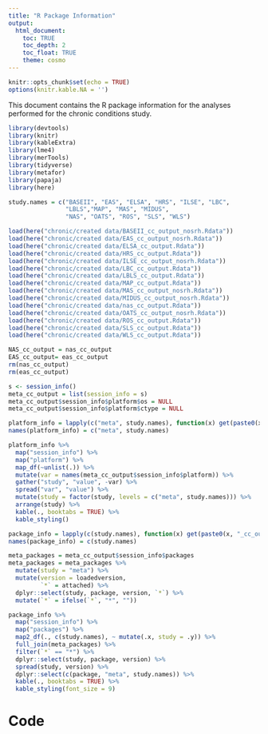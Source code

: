 ```yaml
---
title: "R Package Information"
output: 
  html_document:
    toc: TRUE
    toc_depth: 2
    toc_float: TRUE
    theme: cosmo
---
```


```r
knitr::opts_chunk$set(echo = TRUE)
options(knitr.kable.NA = '')
```

This document contains the R package information for the analyses performed for the chronic conditions study.

```r
library(devtools)
library(knitr)
library(kableExtra)
library(lme4)
library(merTools)
library(tidyverse)
library(metafor)
library(papaja)
library(here)
```


```r

study.names = c("BASEII", "EAS", "ELSA", "HRS", "ILSE", "LBC",
                "LBLS","MAP", "MAS", "MIDUS",
                "NAS", "OATS", "ROS", "SLS", "WLS")

load(here("chronic/created data/BASEII_cc_output_nosrh.Rdata"))
load(here("chronic/created data/EAS_cc_output_nosrh.Rdata"))
load(here("chronic/created data/ELSA_cc_output.Rdata"))
load(here("chronic/created data/HRS_cc_output.Rdata"))
load(here("chronic/created data/ILSE_cc_output_nosrh.Rdata"))
load(here("chronic/created data/LBC_cc_output.Rdata"))
load(here("chronic/created data/LBLS_cc_output.Rdata"))
load(here("chronic/created data/MAP_cc_output.Rdata"))
load(here("chronic/created data/MAS_cc_output_nosrh.Rdata"))
load(here("chronic/created data/MIDUS_cc_output_nosrh.Rdata"))
load(here("chronic/created data/nas_cc_output.Rdata"))
load(here("chronic/created data/OATS_cc_output_nosrh.Rdata"))
load(here("chronic/created data/ROS_cc_output.Rdata"))
load(here("chronic/created data/SLS_cc_output.Rdata"))
load(here("chronic/created data/WLS_cc_output.Rdata"))

NAS_cc_output = nas_cc_output
EAS_cc_output= eas_cc_output
rm(nas_cc_output)
rm(eas_cc_output)
```

```r
s <- session_info()
meta_cc_output = list(session_info = s)
meta_cc_output$session_info$platform$os = NULL
meta_cc_output$session_info$platform$ctype = NULL
```

```r
platform_info = lapply(c("meta", study.names), function(x) get(paste0(x, "_cc_output")))
names(platform_info) = c("meta", study.names)

platform_info %>%
  map("session_info") %>%
  map("platform") %>%
  map_df(~unlist(.)) %>%
  mutate(var = names(meta_cc_output$session_info$platform)) %>%
  gather("study", "value", -var) %>%
  spread("var", "value") %>%
  mutate(study = factor(study, levels = c("meta", study.names))) %>%
  arrange(study) %>%
  kable(., booktabs = TRUE) %>%
  kable_styling()
```

```r
package_info = lapply(c(study.names), function(x) get(paste0(x, "_cc_output")))
names(package_info) = c(study.names)

meta_packages = meta_cc_output$session_info$packages
meta_packages = meta_packages %>%
  mutate(study = "meta") %>%
  mutate(version = loadedversion,
         `*` = attached) %>%
  dplyr::select(study, package, version, `*`) %>%
  mutate(`*` = ifelse(`*`, "*", ""))

package_info %>%
  map("session_info") %>%
  map("packages") %>%
  map2_df(., c(study.names), ~ mutate(.x, study = .y)) %>%
  full_join(meta_packages) %>%
  filter(`*` == "*") %>%
  dplyr::select(study, package, version) %>%
  spread(study, version) %>%
  dplyr::select(c(package, "meta", study.names)) %>%
  kable(., booktabs = TRUE) %>%
  kable_styling(font_size = 9)
```

# Code

```r

```


```r

```

```r
```

```r

```

```r

```



